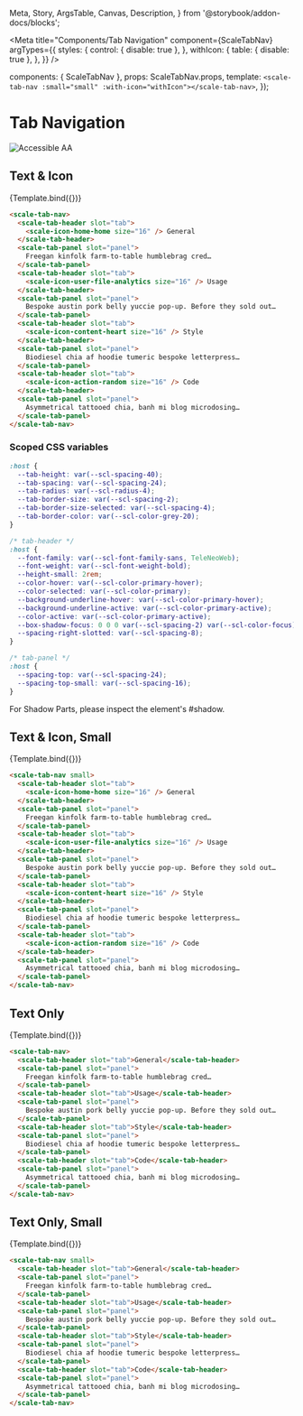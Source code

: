  Meta,
  Story,
  ArgsTable,
  Canvas,
  Description,
} from '@storybook/addon-docs/blocks';

<Meta
  title="Components/Tab Navigation"
  component={ScaleTabNav}
  argTypes={{
    styles: {
      control: { disable: true },
    },
    withIcon: {
      table: { disable: true },
    },
  }}
/>

  components: { ScaleTabNav },
  props: ScaleTabNav.props,
  template: `
    <scale-tab-nav :small="small" :with-icon="withIcon"></scale-tab-nav>
  `,
});

<div
  style={{
    display: 'inline-flex',
    alignItems: 'center',
    justifyContent: 'space-between',
    width: '100%',
  }}
>
  <h1>Tab Navigation</h1>
  <img src="assets/aa.png" alt="Accessible AA" />
</div>

## Text & Icon

<Canvas withSource="none">
  <Story name="Text & Icon" args={{}}>
    {Template.bind({})}
  </Story>
</Canvas>

```html
<scale-tab-nav>
  <scale-tab-header slot="tab">
    <scale-icon-home-home size="16" /> General
  </scale-tab-header>
  <scale-tab-panel slot="panel">
    Freegan kinfolk farm-to-table humblebrag cred…
  </scale-tab-panel>
  <scale-tab-header slot="tab">
    <scale-icon-user-file-analytics size="16" /> Usage
  </scale-tab-header>
  <scale-tab-panel slot="panel">
    Bespoke austin pork belly yuccie pop-up. Before they sold out…
  </scale-tab-panel>
  <scale-tab-header slot="tab">
    <scale-icon-content-heart size="16" /> Style
  </scale-tab-header>
  <scale-tab-panel slot="panel">
    Biodiesel chia af hoodie tumeric bespoke letterpress…
  </scale-tab-panel>
  <scale-tab-header slot="tab">
    <scale-icon-action-random size="16" /> Code
  </scale-tab-header>
  <scale-tab-panel slot="panel">
    Asymmetrical tattooed chia, banh mi blog microdosing…
  </scale-tab-panel>
</scale-tab-nav>
```

### Scoped CSS variables

```css
:host {
  --tab-height: var(--scl-spacing-40);
  --tab-spacing: var(--scl-spacing-24);
  --tab-radius: var(--scl-radius-4);
  --tab-border-size: var(--scl-spacing-2);
  --tab-border-size-selected: var(--scl-spacing-4);
  --tab-border-color: var(--scl-color-grey-20);
}

/* tab-header */
:host {
  --font-family: var(--scl-font-family-sans, TeleNeoWeb);
  --font-weight: var(--scl-font-weight-bold);
  --height-small: 2rem;
  --color-hover: var(--scl-color-primary-hover);
  --color-selected: var(--scl-color-primary);
  --background-underline-hover: var(--scl-color-primary-hover);
  --background-underline-active: var(--scl-color-primary-active);
  --color-active: var(--scl-color-primary-active);
  --box-shadow-focus: 0 0 0 var(--scl-spacing-2) var(--scl-color-focus);
  --spacing-right-slotted: var(--scl-spacing-8);
}

/* tab-panel */
:host {
  --spacing-top: var(--scl-spacing-24);
  --spacing-top-small: var(--scl-spacing-16);
}
```

For Shadow Parts, please inspect the element's #shadow.

<ArgsTable story="Text & Icon" />

## Text & Icon, Small

<Canvas withSource="none">
  <Story name="Text & Icon, Small" args={{ small: true }}>
    {Template.bind({})}
  </Story>
</Canvas>

```html
<scale-tab-nav small>
  <scale-tab-header slot="tab">
    <scale-icon-home-home size="16" /> General
  </scale-tab-header>
  <scale-tab-panel slot="panel">
    Freegan kinfolk farm-to-table humblebrag cred…
  </scale-tab-panel>
  <scale-tab-header slot="tab">
    <scale-icon-user-file-analytics size="16" /> Usage
  </scale-tab-header>
  <scale-tab-panel slot="panel">
    Bespoke austin pork belly yuccie pop-up. Before they sold out…
  </scale-tab-panel>
  <scale-tab-header slot="tab">
    <scale-icon-content-heart size="16" /> Style
  </scale-tab-header>
  <scale-tab-panel slot="panel">
    Biodiesel chia af hoodie tumeric bespoke letterpress…
  </scale-tab-panel>
  <scale-tab-header slot="tab">
    <scale-icon-action-random size="16" /> Code
  </scale-tab-header>
  <scale-tab-panel slot="panel">
    Asymmetrical tattooed chia, banh mi blog microdosing…
  </scale-tab-panel>
</scale-tab-nav>
```

## Text Only

<Canvas withSource="none">
  <Story name="Text Only" args={{ withIcon: false }}>
    {Template.bind({})}
  </Story>
</Canvas>

```html
<scale-tab-nav>
  <scale-tab-header slot="tab">General</scale-tab-header>
  <scale-tab-panel slot="panel">
    Freegan kinfolk farm-to-table humblebrag cred…
  </scale-tab-panel>
  <scale-tab-header slot="tab">Usage</scale-tab-header>
  <scale-tab-panel slot="panel">
    Bespoke austin pork belly yuccie pop-up. Before they sold out…
  </scale-tab-panel>
  <scale-tab-header slot="tab">Style</scale-tab-header>
  <scale-tab-panel slot="panel">
    Biodiesel chia af hoodie tumeric bespoke letterpress…
  </scale-tab-panel>
  <scale-tab-header slot="tab">Code</scale-tab-header>
  <scale-tab-panel slot="panel">
    Asymmetrical tattooed chia, banh mi blog microdosing…
  </scale-tab-panel>
</scale-tab-nav>
```

## Text Only, Small

<Canvas withSource="none">
  <Story name="Text Only, Small" args={{ small: true, withIcon: false }}>
    {Template.bind({})}
  </Story>
</Canvas>

```html
<scale-tab-nav small>
  <scale-tab-header slot="tab">General</scale-tab-header>
  <scale-tab-panel slot="panel">
    Freegan kinfolk farm-to-table humblebrag cred…
  </scale-tab-panel>
  <scale-tab-header slot="tab">Usage</scale-tab-header>
  <scale-tab-panel slot="panel">
    Bespoke austin pork belly yuccie pop-up. Before they sold out…
  </scale-tab-panel>
  <scale-tab-header slot="tab">Style</scale-tab-header>
  <scale-tab-panel slot="panel">
    Biodiesel chia af hoodie tumeric bespoke letterpress…
  </scale-tab-panel>
  <scale-tab-header slot="tab">Code</scale-tab-header>
  <scale-tab-panel slot="panel">
    Asymmetrical tattooed chia, banh mi blog microdosing…
  </scale-tab-panel>
</scale-tab-nav>
```
